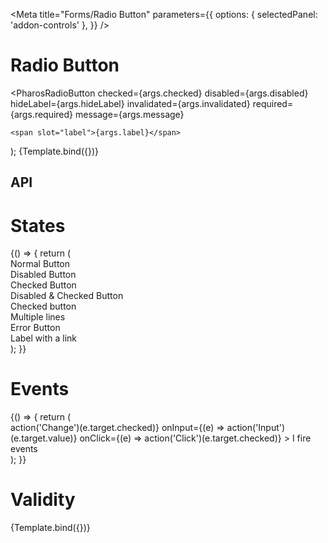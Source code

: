 

<Meta
  title="Forms/Radio Button"
  parameters={{
    options: { selectedPanel: 'addon-controls' },
  }}
/>

# Radio Button

<GuidelineLink path="radio-button" />

  <PharosRadioButton
    checked={args.checked}
    disabled={args.disabled}
    hideLabel={args.hideLabel}
    invalidated={args.invalidated}
    required={args.required}
    message={args.message}
  >
    <span slot="label">{args.label}</span>
  </PharosRadioButton>
);

<Canvas withToolbar>
  <Story
    name="Base"
    argTypes={{
      label: { control: { type: 'text' }, defaultValue: 'Default Radio Button' },
      checked: { control: { type: 'boolean' }, defaultValue: false },
      disabled: { control: { type: 'boolean' }, defaultValue: false },
      hideLabel: { control: { type: 'boolean' }, defaultValue: false },
    }}
  >
    {Template.bind({})}
  </Story>
</Canvas>

## API

<ArgsTable of={PharosRadioButton} />

# States

<Canvas withToolbar>
  <Story name="States">
    {() => {
      return (
        <div>
          <div>
            <PharosRadioButton name="base">
              <span slot="label">Normal Button</span>
            </PharosRadioButton>
          </div>
          <div>
            <PharosRadioButton name="disabled" disabled>
              <span slot="label">Disabled Button</span>
            </PharosRadioButton>
          </div>
          <div>
            <PharosRadioButton name="checked" checked>
              <span slot="label">Checked Button</span>
            </PharosRadioButton>
          </div>
          <div>
            <PharosRadioButton name="checked-disabled" checked disabled>
              <span slot="label">Disabled & Checked Button</span>
            </PharosRadioButton>
          </div>
          <div>
            <PharosRadioButton name="multi" checked>
              <div slot="label">
                <div>Checked button</div>
                <div>Multiple lines</div>
              </div>
            </PharosRadioButton>
          </div>
          <div>
            <PharosRadioButton name="invalidated" invalidated>
              <span slot="label">Error Button</span>
            </PharosRadioButton>
          </div>
          <div>
            <PharosRadioButton name="with-link">
              <span slot="label">
                Label with a <PharosLink href="#">link</PharosLink>
              </span>
            </PharosRadioButton>
          </div>
        </div>
      );
    }}
  </Story>
</Canvas>

# Events

<Canvas withToolbar>
  <Story name="Events">
    {() => {
      return (
        <div
          style={{
            display: 'grid',
            gridGap: '1rem',
            gridTemplateColumns: 'repeat(1, 250px)',
          }}
        >
          <PharosRadioButton
            value="My value"
            onChange={(e) => action('Change')(e.target.checked)}
            onInput={(e) => action('Input')(e.target.value)}
            onClick={(e) => action('Click')(e.target.checked)}
          >
            <span slot="label">I fire events</span>
          </PharosRadioButton>
        </div>
      );
    }}
  </Story>
</Canvas>

# Validity

<Canvas withToolbar>
  <Story
    name="Validity"
    argTypes={{
      label: { control: { type: 'text' }, defaultValue: 'Default Radio Button' },
      invalidated: { control: { type: 'boolean' }, defaultValue: true },
      required: { control: { type: 'boolean' }, defaultValue: true },
      message: {
        control: { type: 'text' },
        defaultValue: 'This field is required, please make a selection',
      },
    }}
  >
    {Template.bind({})}
  </Story>
</Canvas>

